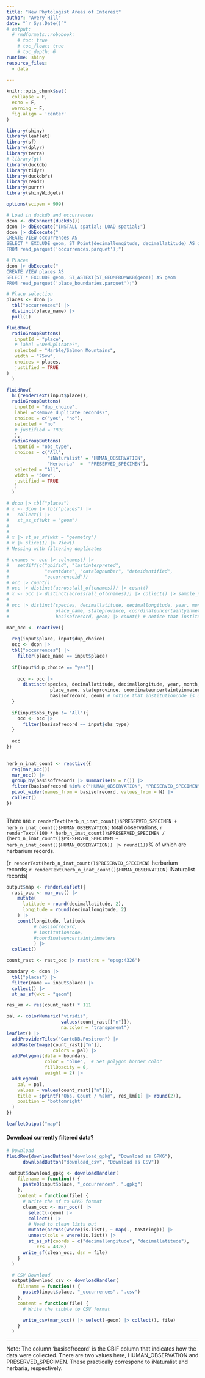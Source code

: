 ```yaml
---
title: "New Phytologist Areas of Interest"
author: "Avery Hill"
date: "`r Sys.Date()`"
# output: 
  # rmdformats::robobook:
    # toc: true
    # toc_float: true
    # toc_depth: 6
runtime: shiny
resource_files:
  - data
  
---
```


<style>
.html-widget {
margin: auto;
}

.label-left .form-group {
display: flex;              /* Use flexbox for positioning children */
flex-direction: row;        /* Place children on a row (default) */
width: 100%;                /* Set width for container */
max-width: 400px;
}

.label-left label {
margin-right: 2rem;         /* Add spacing between label and slider */
align-self: center;         /* Vertical align in center of row */
text-align: right;
flex-basis: 100px;          /* Target width for label */
}

.label-left .irs {
flex-basis: 300px;          /* Target width for slider */
}
</style>

```r
knitr::opts_chunk$set(
  collapse = F,
  echo = F,
  warning = F,
  fig.align = 'center'
)
```

```r
library(shiny)
library(leaflet)
library(sf)
library(dplyr)
library(terra)
# library(gt)
library(duckdb)
library(tidyr)
library(duckdbfs)
library(readr)
library(purrr)
library(shinyWidgets)

options(scipen = 999)
```


```r
# Load in duckdb and occurrences
dcon <- dbConnect(duckdb())
dcon |> dbExecute("INSTALL spatial; LOAD spatial;")
dcon |> dbExecute("
CREATE VIEW occurrences AS
SELECT * EXCLUDE geom, ST_Point(decimallongitude, decimallatitude) AS geom
FROM read_parquet('occurrences.parquet');")

# Places
dcon |> dbExecute("
CREATE VIEW places AS
SELECT * EXCLUDE geom, ST_ASTEXT(ST_GEOMFROMWKB(geom)) AS geom
FROM read_parquet('place_boundaries.parquet');")
```

```r
# Place selection
places <- dcon |> 
  tbl("occurrences") |> 
  distinct(place_name) |> 
  pull(1)

fluidRow(
  radioGroupButtons(
   inputId = "place",
   # label ="Deduplicate?",
   selected = "Marble/Salmon Mountains",
   width = "75vw",
   choices = places,
   justified = TRUE
)
  )
```


```r
fluidRow(
  h1(renderText(input$place)),
  radioGroupButtons(
   inputId = "dup_choice",
   label ="Remove duplicate records?",
   choices = c("yes", "no"),
   selected = "no"
   # justified = TRUE
   ),
  radioGroupButtons(
   inputId = "obs_type",
   choices = c("All", 
               "iNaturalist" = "HUMAN_OBSERVATION", 
               "Herbaria"  =  "PRESERVED_SPECIMEN"),
   selected = "All",
   width = "50vw",
   justified = TRUE
   )
  )
```

```r

# dcon |> tbl("places")
# x <- dcon |> tbl("places") |> 
#   collect() |> 
#   st_as_sf(wkt = "geom")
#   
# 
# x |> st_as_sf(wkt = "geometry")
# x |> slice(1) |> View()
# Messing with filtering duplicates

# cnames <- occ |> colnames() |> 
#   setdiff(c("gbifid", "lastinterpreted", 
#             "eventdate", "catalognumber", "dateidentified", 
#             "occurrenceid"))
# occ |> count()
# occ |> distinct(across(all_of(cnames))) |> count()
# x <- occ |> distinct(across(all_of(cnames))) |> collect() |> sample_n(100)
# 
# occ |> distinct(species, decimallatitude, decimallongitude, year, month, day,
#                 place_name, stateprovince, coordinateuncertaintyinmeters,
#                 basisofrecord, geom) |> count() # notice that institutioncode is out

```


```r
mar_occ <- reactive({
  
  req(input$place, input$dup_choice)
  occ <- dcon |> 
  tbl("occurrences") |> 
    filter(place_name == input$place)
  
  if(input$dup_choice == "yes"){
    
    occ <- occ |> 
      distinct(species, decimallatitude, decimallongitude, year, month, day,
                place_name, stateprovince, coordinateuncertaintyinmeters,
                basisofrecord, geom) # notice that institutioncode is out
  }
  
  if(input$obs_type != "All"){
    occ <- occ |> 
      filter(basisofrecord == input$obs_type)
  }
  
  occ
})
  

herb_n_inat_count <- reactive({
  req(mar_occ())
  mar_occ() |>
  group_by(basisofrecord) |> summarise(N = n()) |>
  filter(basisofrecord %in% c("HUMAN_OBSERVATION", "PRESERVED_SPECIMEN")) |>
  pivot_wider(names_from = basisofrecord, values_from = N) |>
  collect()
})
  

```


There are `r renderText(herb_n_inat_count()$PRESERVED_SPECIMEN + herb_n_inat_count()$HUMAN_OBSERVATION)` total observations,
`r renderText((100 * herb_n_inat_count()$PRESERVED_SPECIMEN / (herb_n_inat_count()$PRESERVED_SPECIMEN + herb_n_inat_count()$HUMAN_OBSERVATION)) |> round(1))`% of which are herbarium records.

(`r renderText(herb_n_inat_count()$PRESERVED_SPECIMEN)` herbarium records; `r renderText(herb_n_inat_count()$HUMAN_OBSERVATION)` iNaturalist records)


```r

output$map <- renderLeaflet({
  rast_occ <- mar_occ() |>
    mutate(
      latitude = round(decimallatitude, 2),
      longitude = round(decimallongitude, 2)
    ) |>
    count(longitude, latitude
          # basisofrecord,
          # institutioncode, 
          #coordinateuncertaintyinmeters
          ) |>
  collect()

count_rast <- rast_occ |> rast(crs = "epsg:4326")

boundary <- dcon |> 
  tbl("places") |> 
  filter(name == input$place) |> 
  collect() |> 
  st_as_sf(wkt = "geom")

res_km <- res(count_rast) * 111

pal <- colorNumeric("viridis",
                    values(count_rast[["n"]]),
                    na.color = "transparent")
leaflet() |>
  addProviderTiles("CartoDB.Positron") |>
  addRasterImage(count_rast[["n"]],
                 colors = pal) |>
  addPolygons(data = boundary,
              color = "blue",  # Set polygon border color
              fillOpacity = 0,
              weight = 2) |>
  addLegend(
    pal = pal,
    values = values(count_rast[["n"]]),
    title = sprintf("Obs. Count / %skm", res_km[1] |> round(2)),
    position = "bottomright"
  )
})

leafletOutput("map")

```

#### Download currently filtered data?
```r
# Download
fluidRow(downloadButton("download_gpkg", "Download as GPKG"),
      downloadButton("download_csv", "Download as CSV"))

 output$download_gpkg <- downloadHandler(
    filename = function() {
      paste0(input$place, "_occurrences", ".gpkg")
    },
    content = function(file) {
      # Write the sf to GPKG format
      clean_occ <- mar_occ() |>
        select(-geom) |>
        collect() |>
        # Need to clean lists out
        mutate(across(where(is.list), ~ map(., toString))) |>
        unnest(cols = where(is.list)) |>
        st_as_sf(coords = c("decimallongitude", "decimallatitude"),
           crs = 4326)
      write_sf(clean_occ, dsn = file)
    }
  )

  # CSV Download
  output$download_csv <- downloadHandler(
    filename = function() {
      paste0(input$place, "_occurrences", ".csv")
    },
    content = function(file) {
      # Write the tibble to CSV format

      write_csv(mar_occ() |> select(-geom) |> collect(), file)
    }
  )

```

---
Note: The column 'basisofrecord' is the GBIF column that indicates how the data were collected.
There are two values here, HUMAN_OBSERVATION and PRESERVED_SPECIMEN.
These practically correspond to iNaturalist and herbaria, respectively.

